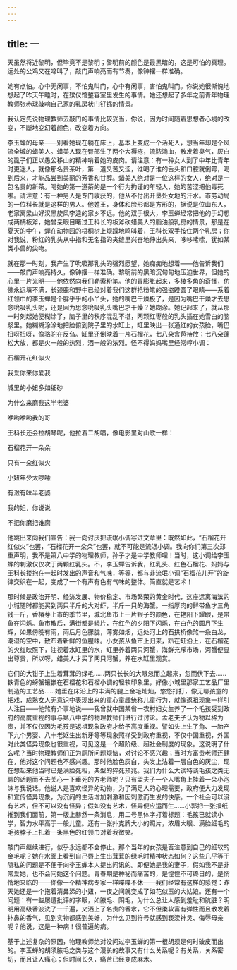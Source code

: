 ```yaml
---
---
---
```

title: 一
---




天虽然将近黎明，但毕竟不是黎明；黎明前的颜色是最黑暗的，这是可怕的真理。远处的公鸡又在啼叫了，敲门声响亮而有节奏，像钟摆一样准确。

她有点怕。心中无闲事，不怕鬼叫门，心中有闲事，害怕鬼叫门。你说她很惭愧地想起了昨天午睡时，在殡仪馆整容室里发生的事情。她还想起了多年之前青年物理教师张赤球敲响自己家的乳房状门钌铞的情景。

我认定先说物理教师去敲门的事情比较妥当，你说，因为时间随着思想者心境的改变，不断地变幻着颜色，改变着方向。

李玉蝉的母亲——别看她现在躺在床上，基本上变成一个活死人，想当年却是个风流全城的蜡美人。蜡美人现在臀部生了两个大褥疮，流脓淌血，散发着臭气，灰白的虱子们正以愚公移山的精神啃着她的皮肉。请注意：有一种女人到了中年比青年时更迷人，就像那名贵茶叶，第一道又苦又涩，谁喝了谁的舌头和口腔就倒霉，喝到后来，才能品尝到美丽的芳香和甘醇。蜡美人绝对是一位这样的女人，绝对是一包名贵的新茶。喝她的第一道茶的是一个行为拘谨的年轻人，她的苦涩把他毒死啦。请注意：有一种男人是专门收获的，他从不付出开垦处女地的汗水。市劳动局的一位科长就是这样的男人。他姓王，身体和脸形都是方形的，据说是位山东人，老家离梁山好汉黑旋风李逵的家乡不远。他的双手很大，李玉蝉经常把他的手幻想成两柄板斧，她曾亲眼目睹过王科长的板斧砍蜡美人的脂油般乳房的情景，那是在夏天的中午，蝉在动物园的梧桐树上烦躁地鸣叫着，王科长双手按住两个乳房；你对我说，粉红的乳头从中指和无名指的夹缝里兴奋地伸出头来，哆哆嗦嗦，犹如某类小兽的尖吻。

就在那一时刻，我产生了吮吸那乳头的强烈愿望，她痴痴地想着——他告诉我们——敲门声响亮持久，像钟摆一样准确。黎明前的黑暗沉甸甸地压迫世界，但她的心里一片光明——他依然向我们勒索粉笔。他的胃膨胀起来，多棱多角的奇怪，仿佛永远填不满，长颈鹿和野牛已经对着我们这群抢粉笔的强盗瞪圆了眼睛——系着红领巾的李玉蝉是个胖乎乎的小丫头，她的嘴巴干燥极了，是因为嘴巴干燥才去思念吮吸乳头呢，还是因为思念吮吸乳头嘴巴才干燥？她糊涂。她记起来了，就从那一时刻起她便糊涂了，脑子里的秩序混乱不堪，两颗红枣般的乳头插在她雪白的脑浆里。她糊糊涂涂地把脸俯到院子里的水缸上，缸里映出一张通红的女孩脸，嘴巴扭呀扭呀，像骆驼在反刍。缸里还倒映着一片石榴花，七八朵含苞待放；七八朵蓬松大放，都是火一般的热烈，酒一般的浓烈。怪不得妈妈嘴里经常哼小调：

石榴开花红似火

我爱你来你爱我

城里的小妞多如细砂

为什么来磨我这半老婆

咿哟咿哟我的哥

王科长还会拉胡琴呢，他拉着二胡唱，像电影里对山歌一样：

石榴花开一朵朵

只有一朵红似火

小妞年少太啰嗦

有滋有味半老婆

我的姐，你说说

不把你磨把谁磨

他跳出来向我们宣告：我一向讨厌把流氓小调写进文章里：既然如此，“石榴花开红似火”也罢，“石榴花开一朵朵”也罢，就不可能是流氓小调。我向你们第三次郑重声明，我不是第八中学的物理教师，孙子才是中学教师哩！当时，这小调给李玉蝉的刺激仅仅次于两颗红乳头。不，李玉蝉告诉我，红乳头、红色石榴花、妈妈与王科长搂抱在一起时发出的声音和气味，等等，都与非流氓小调“石榴花儿开”的旋律交织在一起，变成了一个有声有色有气味的整体。简直就是艺术！

那时候是政治开明、经济发展、物价稳定、市场繁荣的黄金时代，这座远离海滨的小城随时都能买到两只半斤的大对虾，半斤一只的海蟹。一指厚肉的鲜带鱼才三角钱一斤，香椿芽上市的季节里，城北鱼市上一片银子的颜色，在艳阳下耀眼，是带鱼在闪烁。鱼市散后，满街都是鳞片，在红色的夕阳下闪烁，在白色的圆月下生辉，如果傍晚有雨，雨后月色朦胧，薄雾如烟，远处河上的石拱桥像煞一条白龙，潮湿的空中，散布着新鲜的鱼腥味。小女孩从鱼市上归来，趴在缸沿上，在石榴花的火红映照下，注视着水缸里的水，缸里养着两只河蟹，海鲜充斥市场，河蟹便显出尊贵，所以呀，蜡美人才买了两只河蟹，养在水缸里观赏。

它们的大钳子上生着茸茸的绿毛……两只长长的大眼忽而立起来，忽而伏下去……铁青色的螃蟹镶嵌在石榴花和石榴小调的轻软印象里，好像小城里那家工艺品厂里制造的工艺品……她垂在床沿上的丰满的腿上金毛灿灿，悠悠打打，像无聊孩童的把戏，成熟女人无意识中表现出来的童心童趣统称儿童行为，就像返祖现象一样引人注目——他煞有介事地说——我曾就中国某省一农村妇女生养了一个毛孩受到政府的高度重视的事与第八中学的物理教师们进行过讨论。孟老夫子认为物以稀为贵，并不仅仅因为毛孩是返祖现象政府才给予高度重视。譬如头上生了角、一胎产下九个男婴、八十老妪生出新牙等等现象照样受到政府重视，不仅中国重视，外国对此类怪异现象也很重视，可见这是一个超阶级、超社会制度的现象。这说明了什么呢？当时物理教师们正为厕所问题烦恼，对讨论不感兴趣；当时方富贵老师还健在，他对这个问题也不感兴趣。那时他脸色灰白，头发上沾着一层白色的灰尘，现在想起来他当时已是满脸死相，典型的猝死预兆。我们为什么大谈特谈毛孩之类无聊的话题而不去关心一下垂死的方老师呢？只有孟夫子一个人嘴角上挂着一朵小泡沫与我说话。他说人是喜欢怪异的动物，为了满足人的心理需要，政府便大力发现和宣传怪异现象，为沉闷的生活增加刺激和因刺激而生发的快感。一个社会可以没有艺术，但不可以没有怪异；假如没有艺术，怪异便应运而生……小郭把一张报纸推到我们面前，第一版上赫然一条消息，用二号黑体字打着标题：毛孩已就读小学，智力水平高于一般儿童。还有一张扑克牌大小的照片，浓眉大眼、满脸细毛的毛孩脖子上扎着一条黑色的红领巾对着我微笑。

敲门声继续进行，似乎永远都不会停止。那个当年的女孩是否注意到自己的细软的金毛呢？她在水面上看到自己唇上生出茸茸的绿毛时精神状态如何？这些几乎等于隐私的问题是不便于向李玉蝉本人提出问讯的。即便她是我的妻子，假如我不是非常爱她，也不会问她这个问题。青春期是神秘而痛苦的，是惶惶不可终日的，是悄悄地来临的——你像一个精神病专家一样喋喋不休——我们经常有这样的感觉：昨天她还是一个拖着清鼻涕的小妞，一夜之间就变成了如花似玉的大姑娘。还有一个问题：有一些屡遭批评的字眼，如腋毛、阴毛，为什么总让人感到羞耻和肮脏？明明用高级香波洗了一千遍，又洒上了名贵的香水，它不但柔软富有弹性而且散发着扑鼻的香气，见到实物都感到美好，为什么见到符号就感到亵渎神灵、侮辱母亲呢？他说，这是一种病！很普遍的病。

基于上述复杂的原因，物理教师绝对没问过李玉蝉的第一根胡须是何时破皮而出的。李玉蝉的胡须腋毛之类与这个漫长的故事又有什么关系呢？有关系，关系密切，而且让人痛心；但时间长久，痛苦已经变成麻木。